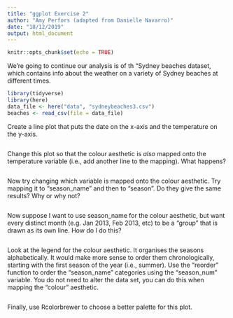 ```yaml
---
title: "ggplot Exercise 2"
author: "Amy Perfors (adapted from Danielle Navarro)"
date: "18/12/2019"
output: html_document
---
```


```r
knitr::opts_chunk$set(echo = TRUE)
```

We're going to continue our analysis is of th "Sydney beaches dataset, which contains info about the weather on a variety of Sydney beaches at different times.

```r
library(tidyverse)
library(here)
data_file <- here("data", "sydneybeaches3.csv")
beaches <- read_csv(file = data_file)
```

Create a line plot that puts the date on the x-axis and the temperature on the y-axis.

```r

```

Change this plot so that the colour aesthetic is *also* mapped onto the temperature variable (i.e., add another line to the mapping). What happens?

```r

```

Now try changing which variable is mapped onto the colour aesthetic. Try mapping it to "season_name" and then to "season". Do they give the same results? Why or why not?

```r

```

Now suppose I want to use season_name for the colour aesthetic, but want every distinct month (e.g. Jan 2013, Feb 2013, etc) to be a "group" that is drawn as its own line. How do I do this?

```r

```

Look at the legend for the colour aesthetic. It organises the seasons alphabetically. It would make more sense to order them chronologically, starting with the first season of the year (i.e., summer). Use the "reorder" function to order the "season_name" categories using the "season_num" variable. You do not need to alter the data set, you can do this when mapping the "colour" aesthetic.

```r

```

Finally, use Rcolorbrewer to choose a better palette for this plot.

```r

```